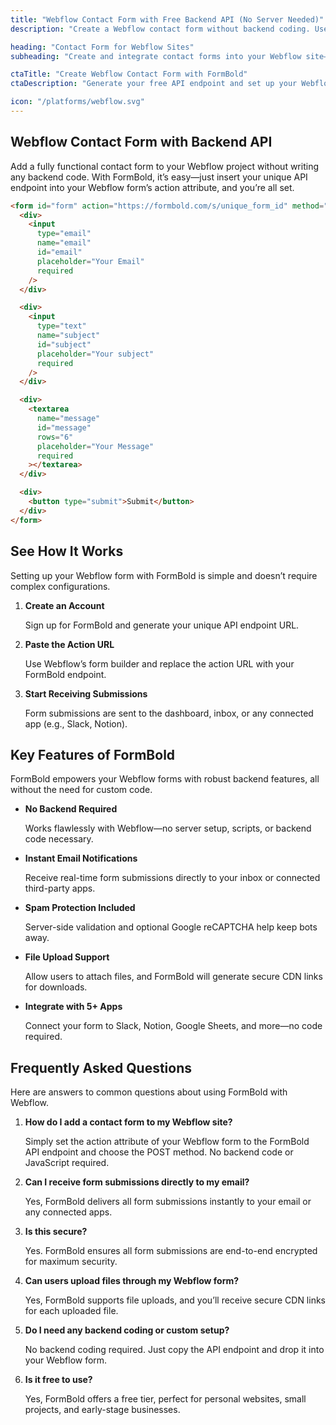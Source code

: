 ```yaml
---
title: "Webflow Contact Form with Free Backend API (No Server Needed)"
description: "Create a Webflow contact form without backend coding. Use FormBold’s free API to collect submissions instantly—includes example form code."

heading: "Contact Form for Webflow Sites"
subheading: "Create and integrate contact forms into your Webflow site—no backend or custom code required. Simply use FormBold’s API endpoint to start collecting submissions instantly."

ctaTitle: "Create Webflow Contact Form with FormBold"
ctaDescription: "Generate your free API endpoint and set up your Webflow contact form in minutes—no backend code required."

icon: "/platforms/webflow.svg"
---
```


## Webflow Contact Form with Backend API

Add a fully functional contact form to your Webflow project without writing any backend code. With FormBold, it’s easy—just insert your unique API endpoint into your Webflow form’s action attribute, and you’re all set.

```html
<form id="form" action="https://formbold.com/s/unique_form_id" method="post">
  <div>
    <input
      type="email"
      name="email"
      id="email"
      placeholder="Your Email"
      required
    />
  </div>

  <div>
    <input
      type="text"
      name="subject"
      id="subject"
      placeholder="Your subject"
      required
    />
  </div>

  <div>
    <textarea
      name="message"
      id="message"
      rows="6"
      placeholder="Your Message"
      required
    ></textarea>
  </div>

  <div>
    <button type="submit">Submit</button>
  </div>
</form>
```

## See How It Works
Setting up your Webflow form with FormBold is simple and doesn’t require complex configurations.

1. **Create an Account**

	Sign up for FormBold and generate your unique API endpoint URL.

2. **Paste the Action URL**

	Use Webflow’s form builder and replace the action URL with your FormBold endpoint.

3. **Start Receiving Submissions**

	Form submissions are sent to the dashboard, inbox, or any connected app (e.g., Slack, Notion).

## Key Features of FormBold

FormBold empowers your Webflow forms with robust backend features, all without the need for custom code.

- **No Backend Required**

	Works flawlessly with Webflow—no server setup, scripts, or backend code necessary.

- **Instant Email Notifications**

	Receive real-time form submissions directly to your inbox or connected third-party apps.

- **Spam Protection Included**

	Server-side validation and optional Google reCAPTCHA help keep bots away.

- **File Upload Support**

	Allow users to attach files, and FormBold will generate secure CDN links for downloads.

- **Integrate with 5+ Apps**

	Connect your form to Slack, Notion, Google Sheets, and more—no code required.

## Frequently Asked Questions

Here are answers to common questions about using FormBold with Webflow.

1. **How do I add a contact form to my Webflow site?**

	Simply set the action attribute of your Webflow form to the FormBold API endpoint and choose the POST method. No backend code or JavaScript required.

2. **Can I receive form submissions directly to my email?**

	Yes, FormBold delivers all form submissions instantly to your email or any connected apps.

3. **Is this secure?**

	Yes. FormBold ensures all form submissions are end-to-end encrypted for maximum security.

4. **Can users upload files through my Webflow form?**

	Yes, FormBold supports file uploads, and you’ll receive secure CDN links for each uploaded file.

5. **Do I need any backend coding or custom setup?**

	No backend coding required. Just copy the API endpoint and drop it into your Webflow form.

6. **Is it free to use?**

	Yes, FormBold offers a free tier, perfect for personal websites, small projects, and early-stage businesses.
